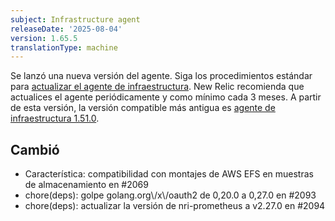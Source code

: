 ```yaml
---
subject: Infrastructure agent
releaseDate: '2025-08-04'
version: 1.65.5
translationType: machine
---
```


Se lanzó una nueva versión del agente. Siga los procedimientos estándar para [actualizar el agente de infraestructura](https://docs.newrelic.com/docs/infrastructure/install-configure-manage-infrastructure/update-or-uninstall/update-infrastructure-agent). New Relic recomienda que actualices el agente periódicamente y como mínimo cada 3 meses. A partir de esta versión, la versión compatible más antigua es [agente de infraestructura 1.51.0](https://docs.newrelic.com/docs/release-notes/infrastructure-release-notes/infrastructure-agent-release-notes/new-relic-infrastructure-agent-1510/).

## Cambió

* Característica: compatibilidad con montajes de AWS EFS en muestras de almacenamiento en #2069
* chore(deps): golpe golang.org\\/x\\/oauth2 de 0,20.0 a 0,27.0 en #2093
* chore(deps): actualizar la versión de nri-prometheus a v2.27.0 en #2094